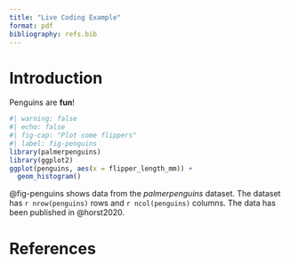 ```yaml
---
title: "Live Coding Example"
format: pdf
bibliography: refs.bib
---
```


# Introduction

Penguins are **fun**!

```r
#| warning: false
#| echo: false
#| fig-cap: "Plot some flippers"
#| label: fig-penguins
library(palmerpenguins)
library(ggplot2)
ggplot(penguins, aes(x = flipper_length_mm)) +
  geom_histogram()
```

@fig-penguins shows data from the *palmerpenguins* dataset.
The dataset has `r nrow(penguins)` rows and `r ncol(penguins)` columns.
The data has been published in @horst2020.

# References
